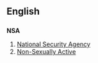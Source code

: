 ==English==

==={{Abbreviation}}===
'''NSA'''
#[[National Security Agency]]
#[[Non-Sexually Active]]